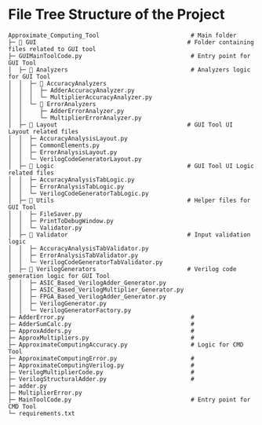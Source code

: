 # File Tree Structure of the Project

```
Approximate_Computing_Tool                          # Main folder
├─ 📂 GUI                                           # Folder containing files related to GUI tool
├─ GUIMainToolCode.py                               # Entry point for GUI Tool
│  ├─ 📂 Analyzers                                   # Analyzers logic for GUI Tool
│  │  ├─ 📂 AccuracyAnalyzers
│  │  │  ├─ AdderAccuracyAnalyzer.py
│  │  │  └─ MultiplierAccuracyAnalyzer.py
│  │  └─ 📂 ErrorAnalyzers
│  │     ├─ AdderErrorAnalyzer.py
│  │     └─ MultiplierErrorAnalyzer.py
│  ├─ 📂 Layout                                     # GUI Tool UI Layout related files
│  │  ├─ AccuracyAnalysisLayout.py
│  │  ├─ CommonElements.py
│  │  ├─ ErrorAnalysisLayout.py
│  │  └─ VerilogCodeGeneratorLayout.py
│  ├─ 📂 Logic                                      # GUI Tool UI Logic related files
│  │  ├─ AccuracyAnalysisTabLogic.py
│  │  ├─ ErrorAnalysisTabLogic.py
│  │  └─ VerilogCodeGeneratorTabLogic.py
│  ├─ 📂 Utils                                      # Helper files for GUI Tool
│  │  ├─ FileSaver.py
│  │  ├─ PrintToDebugWindow.py
│  │  └─ Validator.py
│  ├─ 📂 Validator                                  # Input validation logic
│  │  ├─ AccuracyAnalysisTabValidator.py
│  │  ├─ ErrorAnalysisTabValidator.py
│  │  └─ VerilogCodeGeneratorTabValidator.py
│  ├─ 📂 VerilogGenerators                          # Verilog code generation logic for GUI Tool
│  │  ├─ ASIC_Based_VerilogAdder_Generator.py
│  │  ├─ ASIC_Based_VerilogMultiplier_Generator.py
│  │  ├─ FPGA_Based_VerilogAdder_Generator.py
│  │  ├─ VerilogGenerator.py
│  │  └─ VerilogGeneratorFactory.py
├─ AdderError.py                                    #
├─ AdderSumCalc.py                                  #
├─ ApproxAdders.py                                  #
├─ ApproxMultipliers.py                             #
├─ ApproximateComputingAccuracy.py                  # Logic for CMD Tool
├─ ApproximateComputingError.py                     #
├─ ApproximateComputingVerilog.py                   #
├─ VerilogMultiplierCode.py                         #
├─ VerilogStructuralAdder.py                        #
├─ adder.py
├─ MultiplierError.py
├─ MainToolCode.py                                  # Entry point for CMD Tool
└─ requirements.txt
```
